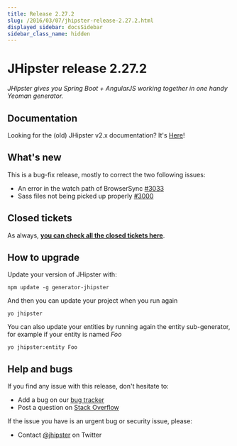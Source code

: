 ```yaml
---
title: Release 2.27.2
slug: /2016/03/07/jhipster-release-2.27.2.html
displayed_sidebar: docsSidebar
sidebar_class_name: hidden
---
```


JHipster release 2.27.2
==================

*JHipster gives you Spring Boot + AngularJS working together in one handy Yeoman generator.*

Documentation
----------

Looking for the (old) JHipster v2.x documentation? It's [Here](https://www.jhipster.tech/documentation-archive/)!

What's new
----------

This is a bug-fix release, mostly to correct the two following issues:

- An error in the watch path of BrowserSync [#3033](https://github.com/jhipster/generator-jhipster/pull/3033)
- Sass files not being picked up properly [#3000](https://github.com/jhipster/generator-jhipster/issues/3000)

Closed tickets
------------

As always, __[you can check all the closed tickets here](https://github.com/jhipster/generator-jhipster/issues?q=milestone%3A2.27.2+is%3Aclosed)__.

How to upgrade
------------

Update your version of JHipster with:

```
npm update -g generator-jhipster
```

And then you can update your project when you run again

```
yo jhipster
```

You can also update your entities by running again the entity sub-generator, for example if your entity is named _Foo_

```
yo jhipster:entity Foo
```

Help and bugs
--------------

If you find any issue with this release, don't hesitate to:

- Add a bug on our [bug tracker](https://github.com/jhipster/generator-jhipster/issues?state=open)
- Post a question on [Stack Overflow](http://stackoverflow.com/tags/jhipster/info)

If the issue you have is an urgent bug or security issue, please:

- Contact [@jhipster](https://twitter.com/jhipster) on Twitter
